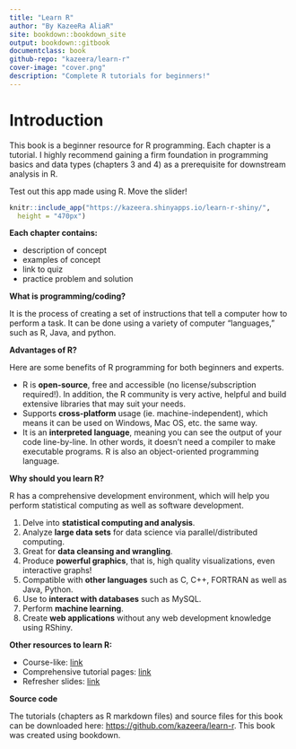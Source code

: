 ```yaml
---
title: "Learn R"
author: "By KazeeRa AliaR"
site: bookdown::bookdown_site
output: bookdown::gitbook
documentclass: book
github-repo: "kazeera/learn-r"
cover-image: "cover.png"
description: "Complete R tutorials for beginners!"
---
```


# Introduction
This book is a beginner resource for R programming. Each chapter is a tutorial. I highly recommend gaining a firm foundation in programming basics and data types (chapters 3 and 4) as a prerequisite for downstream analysis in R.



Test out this app made using R. Move the slider!

```r
knitr::include_app("https://kazeera.shinyapps.io/learn-r-shiny/",
  height = "470px")

```


**Each chapter contains:**

* description of concept
* examples of concept
* link to quiz
* practice problem and solution

**What is programming/coding?** 

It is the process of creating a set of instructions that tell a computer how to perform a task. It can be done using a variety of computer "languages," such as R, Java, and python. 

**Advantages of R?**

Here are some benefits of R programming for both beginners and experts.

* R is **open-source**, free and accessible (no license/subscription required!). In addition, the R community is very active, helpful and build extensive libraries that may suit your needs.
* Supports **cross-platform** usage (ie. machine-independent), which means it can be used on Windows, Mac OS, etc. the same way.
* It is an **interpreted language**, meaning you can see the output of your code line-by-line. In other words, it doesn't need a compiler to make executable programs. R is also an object-oriented programming language.

**Why should you learn R?**

R has a comprehensive development environment, which will help you perform statistical computing as well as software development.

1. Delve into **statistical computing and analysis**.
2. Analyze **large data sets** for data science via parallel/distributed computing.
3. Great for **data cleansing and wrangling**.
4. Produce **powerful graphics**, that is, high quality visualizations, even interactive graphs!
5. Compatible with **other languages** such as C, C++, FORTRAN as well as Java, Python.
6. Use to **interact with databases** such as MySQL.
7. Perform **machine learning**.
8. Create **web applications** without any web development knowledge using RShiny.

**Other resources to learn R:**

* Course-like: [link](https://swcarpentry.github.io/r-novice-inflammation/)  
* Comprehensive tutorial pages: [link](http://www.sthda.com/english/)  
* Refresher slides: [link](https://support.scinet.utoronto.ca/education/go.php/306/content.php/cid/831/)  

**Source code**

The tutorials (chapters as R markdown files) and source files for this book can be downloaded here: [https://github.com/kazeera/learn-r](https://github.com/kazeera/learn-r). This book was created using bookdown.